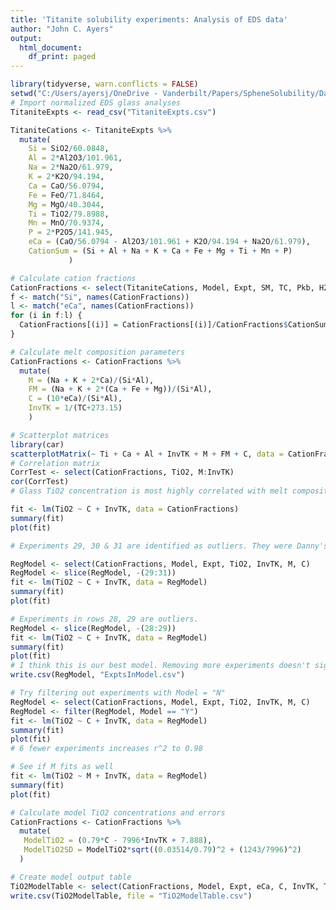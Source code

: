 ```yaml
---
title: 'Titanite solubility experiments: Analysis of EDS data'
author: "John C. Ayers"
output:
  html_document:
    df_print: paged
---
```


```r
library(tidyverse, warn.conflicts = FALSE)
setwd("C:/Users/ayersj/OneDrive - Vanderbilt/Papers/SpheneSolubility/DataAnalysis/TitaniteExpts")
# Import normalized EDS glass analyses
TitaniteExpts <- read_csv("TitaniteExpts.csv")
```
```r
TitaniteCations <- TitaniteExpts %>%
  mutate(
    Si = SiO2/60.0848,
    Al = 2*Al2O3/101.961,
    Na = 2*Na2O/61.979,
    K = 2*K2O/94.194,
    Ca = CaO/56.0794,
    Fe = FeO/71.8464,
    Mg = MgO/40.3044,
    Ti = TiO2/79.8988,
    Mn = MnO/70.9374,
    P = 2*P2O5/141.945,
    eCa = (CaO/56.0794 - Al2O3/101.961 + K2O/94.194 + Na2O/61.979),
    CationSum = (Si + Al + Na + K + Ca + Fe + Mg + Ti + Mn + P)
             )
```

```r
# Calculate cation fractions
CationFractions <- select(TitaniteCations, Model, Expt, SM, TC, Pkb, H2O, TiO2, Si:eCa, CationSum)
f <- match("Si", names(CationFractions))
l <- match("eCa", names(CationFractions))
for (i in f:l) {
  CationFractions[(i)] = CationFractions[(i)]/CationFractions$CationSum
}

```


```r
# Calculate melt composition parameters
CationFractions <- CationFractions %>%
  mutate(
    M = (Na + K + 2*Ca)/(Si*Al),
    FM = (Na + K + 2*(Ca + Fe + Mg))/(Si*Al),
    C = (10*eCa)/(Si*Al),
    InvTK = 1/(TC+273.15)
    )
```


```r
# Scatterplot matrices
library(car)
scatterplotMatrix(~ Ti + Ca + Al + InvTK + M + FM + C, data = CationFractions, groups = CationFractions$Model, smooth = FALSE)
# Correlation matrix
CorrTest <- select(CationFractions, TiO2, M:InvTK)
cor(CorrTest)
# Glass TiO2 concentration is most highly correlated with melt composition parameter C.

```

```r
fit <- lm(TiO2 ~ C + InvTK, data = CationFractions)
summary(fit)
plot(fit)

```

```r
# Experiments 29, 30 & 31 are identified as outliers. They were Danny's earliest experiments, and were all run at 1300C.

RegModel <- select(CationFractions, Model, Expt, TiO2, InvTK, M, C)
RegModel <- slice(RegModel, -(29:31))
fit <- lm(TiO2 ~ C + InvTK, data = RegModel)
summary(fit)
plot(fit)

```

```r
# Experiments in rows 28, 29 are outliers.
RegModel <- slice(RegModel, -(28:29))
fit <- lm(TiO2 ~ C + InvTK, data = RegModel)
summary(fit)
plot(fit)
# I think this is our best model. Removing more experiments doesn't significantly improve fit.
write.csv(RegModel, "ExptsInModel.csv")
```

```r
# Try filtering out experiments with Model = "N"
RegModel <- select(CationFractions, Model, Expt, TiO2, InvTK, M, C)
RegModel <- filter(RegModel, Model == "Y")
fit <- lm(TiO2 ~ C + InvTK, data = RegModel)
summary(fit)
plot(fit)
# 6 fewer experiments increases r^2 to 0.98
```

```r
# See if M fits as well
fit <- lm(TiO2 ~ M + InvTK, data = RegModel)
summary(fit)
plot(fit)

```


```r
# Calculate model TiO2 concentrations and errors
CationFractions <- CationFractions %>%
  mutate(
   ModelTiO2 = (0.79*C - 7996*InvTK + 7.888),
   ModelTiO2SD = ModelTiO2*sqrt((0.03514/0.79)^2 + (1243/7996)^2)
  )
```

```r
# Create model output table
TiO2ModelTable <- select(CationFractions, Model, Expt, eCa, C, InvTK, TiO2, ModelTiO2, ModelTiO2SD)
write.csv(TiO2ModelTable, file = "TiO2ModelTable.csv")
```

